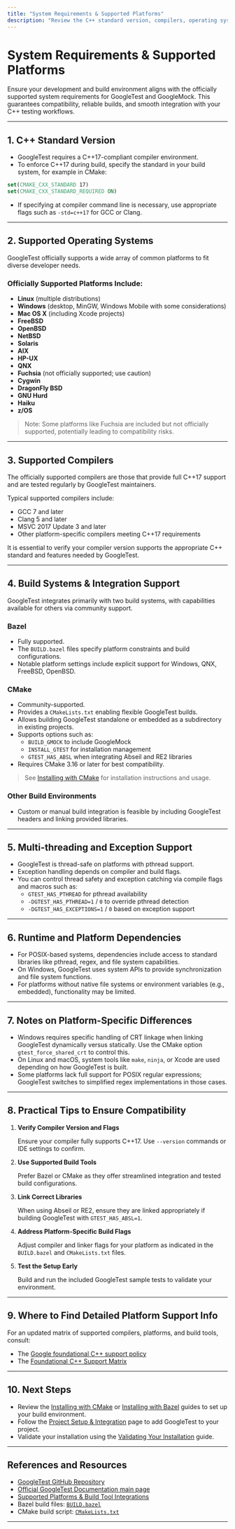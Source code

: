 ```yaml
---
title: "System Requirements & Supported Platforms"
description: "Review the C++ standard version, compilers, operating systems, and build tools officially supported by GoogleTest and GoogleMock. Ensure your environment matches the requirements to avoid common compatibility issues."
---
```


# System Requirements & Supported Platforms

Ensure your development and build environment aligns with the officially supported system requirements for GoogleTest and GoogleMock. This guarantees compatibility, reliable builds, and smooth integration with your C++ testing workflows.

---

## 1. C++ Standard Version

- GoogleTest requires a C++17-compliant compiler environment.
- To enforce C++17 during build, specify the standard in your build system, for example in CMake:

```cmake
set(CMAKE_CXX_STANDARD 17)
set(CMAKE_CXX_STANDARD_REQUIRED ON)
```

- If specifying at compiler command line is necessary, use appropriate flags such as `-std=c++17` for GCC or Clang.

---

## 2. Supported Operating Systems

GoogleTest officially supports a wide array of common platforms to fit diverse developer needs.

### Officially Supported Platforms Include:

- **Linux** (multiple distributions)
- **Windows** (desktop, MinGW, Windows Mobile with some considerations)
- **Mac OS X** (including Xcode projects)
- **FreeBSD**
- **OpenBSD**
- **NetBSD**
- **Solaris**
- **AIX**
- **HP-UX**
- **QNX**
- **Fuchsia** (not officially supported; use caution)
- **Cygwin**
- **DragonFly BSD**
- **GNU Hurd**
- **Haiku**
- **z/OS**

> Note: Some platforms like Fuchsia are included but not officially supported, potentially leading to compatibility risks.

---

## 3. Supported Compilers

The officially supported compilers are those that provide full C++17 support and are tested regularly by GoogleTest maintainers.

Typical supported compilers include:

- GCC 7 and later
- Clang 5 and later
- MSVC 2017 Update 3 and later
- Other platform-specific compilers meeting C++17 requirements

It is essential to verify your compiler version supports the appropriate C++ standard and features needed by GoogleTest.

---

## 4. Build Systems & Integration Support

GoogleTest integrates primarily with two build systems, with capabilities available for others via community support.

### Bazel

- Fully supported.
- The `BUILD.bazel` files specify platform constraints and build configurations.
- Notable platform settings include explicit support for Windows, QNX, FreeBSD, OpenBSD.

### CMake

- Community-supported.
- Provides a `CMakeLists.txt` enabling flexible GoogleTest builds.
- Allows building GoogleTest standalone or embedded as a subdirectory in existing projects.
- Supports options such as:
  - `BUILD_GMOCK` to include GoogleMock
  - `INSTALL_GTEST` for installation management
  - `GTEST_HAS_ABSL` when integrating Abseil and RE2 libraries
- Requires CMake 3.16 or later for best compatibility.

> See [Installing with CMake](https://cmake.org/) for installation instructions and usage.

### Other Build Environments

- Custom or manual build integration is feasible by including GoogleTest headers and linking provided libraries.

---

## 5. Multi-threading and Exception Support

- GoogleTest is thread-safe on platforms with pthread support.
- Exception handling depends on compiler and build flags.
- You can control thread safety and exception catching via compile flags and macros such as:
  - `GTEST_HAS_PTHREAD` for pthread availability
  - `-DGTEST_HAS_PTHREAD=1` / `0` to override pthread detection
  - `-DGTEST_HAS_EXCEPTIONS=1` / `0` based on exception support

---

## 6. Runtime and Platform Dependencies

- For POSIX-based systems, dependencies include access to standard libraries like pthread, regex, and file system capabilities.
- On Windows, GoogleTest uses system APIs to provide synchronization and file system functions.
- For platforms without native file systems or environment variables (e.g., embedded), functionality may be limited.

---

## 7. Notes on Platform-Specific Differences

- Windows requires specific handling of CRT linkage when linking GoogleTest dynamically versus statically. Use the CMake option `gtest_force_shared_crt` to control this.
- On Linux and macOS, system tools like `make`, `ninja`, or Xcode are used depending on how GoogleTest is built.
- Some platforms lack full support for POSIX regular expressions; GoogleTest switches to simplified regex implementations in those cases.

---

## 8. Practical Tips to Ensure Compatibility

1. **Verify Compiler Version and Flags**

   Ensure your compiler fully supports C++17. Use `--version` commands or IDE settings to confirm.

2. **Use Supported Build Tools**

   Prefer Bazel or CMake as they offer streamlined integration and tested build configurations.

3. **Link Correct Libraries**

   When using Abseil or RE2, ensure they are linked appropriately if building GoogleTest with `GTEST_HAS_ABSL=1`.

4. **Address Platform-Specific Build Flags**

   Adjust compiler and linker flags for your platform as indicated in the `BUILD.bazel` and `CMakeLists.txt` files.

5. **Test the Setup Early**

   Build and run the included GoogleTest sample tests to validate your environment.

---

## 9. Where to Find Detailed Platform Support Info

For an updated matrix of supported compilers, platforms, and build tools, consult:

- The [Google foundational C++ support policy](https://opensource.google/documentation/policies/cplusplus-support)
- The [Foundational C++ Support Matrix](https://github.com/google/oss-policies-info/blob/main/foundational-cxx-support-matrix.md)

---

## 10. Next Steps

- Review the [Installing with CMake](../prerequisites-and-installation/installation-cmake) or [Installing with Bazel](../prerequisites-and-installation/installation-bazel) guides to set up your build environment.
- Follow the [Project Setup & Integration](../configuration-and-first-test/project-setup) page to add GoogleTest to your project.
- Validate your installation using the [Validating Your Installation](../troubleshooting-and-validation/validate-setup) guide.

---

## References and Resources

- [GoogleTest GitHub Repository](https://github.com/google/googletest)
- [Official GoogleTest Documentation main page](https://github.com/google/googletest/blob/main/docs/primer.md)
- [Supported Platforms & Build Tool Integrations](../../overview/integration-and-ecosystem/supported-platforms-build-tools)
- Bazel build files: [`BUILD.bazel`](https://github.com/google/googletest/blob/main/BUILD.bazel)
- CMake build script: [`CMakeLists.txt`](https://github.com/google/googletest/blob/main/CMakeLists.txt)

---